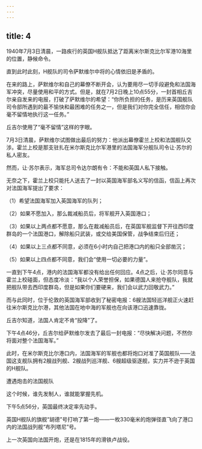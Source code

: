 ```yaml
---
---
---
```

title: 4
---



1940年7月3日清晨，一路疾行的英国H舰队抵达了距离米尔斯克比尔军港10海里的位置，静候命令。

直到此时此刻，H舰队的司令萨默维尔中将的心情依旧是矛盾的。

在来的路上，萨默维尔和自己的幕僚不断开会，认为要用尽一切手段避免和法国海军冲突，尽量使用和平的方式。但是，就在7月2日晚上10点55分，一封首相丘吉尔亲自发来的电报，打破了萨默维尔的希望：“你所负担的任务，是历来英国舰队司令部所遇到的最不愉快和最困难的任务之一，但是我们对你完全信任，相信你会毫不留情地执行这一任务。”

丘吉尔使用了“毫不留情”这样的字眼。

7月3日清晨，萨默维尔试图做出最后的努力：他派出幕僚霍兰上校和法国舰队交涉。霍兰上校是那支驻扎在米尔斯克比尔军港里的法国海军分舰队司令让·苏尔的私人密友。

然而，让·苏尔表示，海军总司令达尔朗有令：不能和英国人私下接触。

无奈之下，霍兰上校只能托人送去了一封以英国海军部名义写的信函，信函上再次对法国海军提出了要求：

（1）希望法国海军加入英国海军的队列；

（2）如果不愿加入，那么裁减船员后，将军舰开入英国港口；

（3）如果以上两点都不愿意，那么在裁减船员后，在英国军舰监督下开往西印度群岛的一个法国港口，解除船只武装，或交给美国保管，战争结束后归还；

（4）如果以上三点都不同意，必须在6小时内自己把港口内的船只全部凿沉；

（5）如果以上四点都不同意，我们会“使用一切必要的力量”。

一直到下午4点，港内的法国海军都没有给出任何回应。4点之后，让·苏尔同意与霍兰上校碰面，但态度冷淡：“我以个人荣誉担保，如果德国人来抢夺舰队，我就把舰队带去西印度群岛，但是如果你们要硬来，我们会以武力回敬武力。”

而与此同时，位于伦敦的英国海军部收到了秘密电报：6艘法国轻巡洋舰正火速赶往米尔斯克比尔港，其他法国在地中海的军舰也在向该港口迅速靠拢。

丘吉尔知道，法国人肯定不肯“投降”了。

下午4点46分，丘吉尔给萨默维尔发去了最后一封电报：“尽快解决问题，不然你将面对整个法国海军。”

此时，在米尔斯克比尔港口内，法国海军的军舰也都将炮口对准了英国舰队——法国这支舰队拥有2艘战列舰、2艘战列巡洋舰、6艘超级驱逐舰，实力并不逊于英国的H舰队。

遭遇炮击的法国舰队



这个时候，谁先发制人，谁就能掌握先机。

下午5点56分，英国最终决定率先动手。

英国H舰队的旗舰“胡德”号打响了第一炮——一枚330毫米的炮弹径直飞向了港口内的法国战列舰“布列塔尼”号。

上一次英国向法国开炮，还是在1815年的滑铁卢战役。